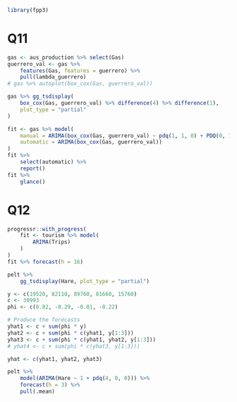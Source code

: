 ```r
library(fpp3)
```

# Q11
```r
gas <- aus_production %>% select(Gas)
guerrero_val <- gas %>%
    features(Gas, features = guerrero) %>%
    pull(lambda_guerrero)
# gas %>% autoplot(box_cox(Gas, guerrero_val))
```

```r
gas %>% gg_tsdisplay(
    box_cox(Gas, guerrero_val) %>% difference(4) %>% difference(1),
    plot_type = "partial"
)

fit <- gas %>% model(
    manual = ARIMA(box_cox(Gas, guerrero_val) ~ pdq(1, 1, 0) + PDQ(0, 1, 2)),
    automatic = ARIMA(box_cox(Gas, guerrero_val))
)
fit %>%
    select(automatic) %>%
    report()
fit %>%
    glance()
```
# Q12
```r
progressr::with_progress(
    fit <- tourism %>% model(
        ARIMA(Trips)
    )
)
fit %>% forecast(h = 16)
```

```r
pelt %>%
    gg_tsdisplay(Hare, plot_type = "partial")

y <- c(19520, 82110, 89760, 81660, 15760)
c <- 30993
phi <- c(0.82, -0.29, -0.01, -0.22)

# Produce the forecasts
yhat1 <- c + sum(phi * y)
yhat2 <- c + sum(phi * c(yhat1, y[1:3]))
yhat3 <- c + sum(phi * c(yhat1, yhat2, y[1:3]))
# yhat4 <- c + sum(phi * c(yhat3, y[1:3]))

yhat <- c(yhat1, yhat2, yhat3)

pelt %>%
    model(ARIMA(Hare ~ 1 + pdq(4, 0, 0))) %>%
    forecast(h = 3) %>%
    pull(.mean)
```